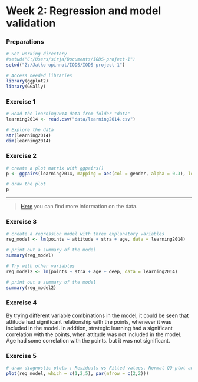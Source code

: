 # Week 2: Regression and model validation

### Preparations
```r
# Set working directory
#setwd("C:/Users/sirja/Documents/IODS-project-1")
setwd("Z:/Jatko-opinnot/IODS/IODS-project-1")

# Access needed libraries
library(ggplot2)
library(GGally)
```

### Exercise 1
```r
# Read the learning2014 data from folder "data"
learning2014 <- read.csv("data/learning2014.csv")

# Explore the data
str(learning2014)
dim(learning2014)

```

### Exercise 2
```r
# create a plot matrix with ggpairs()
p <- ggpairs(learning2014, mapping = aes(col = gender, alpha = 0.3), lower = list(combo = wrap("facethist", bins = 20)))

# draw the plot
p
```





***
> [Here](https://www.mv.helsinki.fi/home/kvehkala/JYTmooc/JYTOPKYS3-meta.txt) you can find more information on the data. 



### Exercise 3
```r
# create a regression model with three explanatory variables
reg_model <- lm(points ~ attitude + stra + age, data = learning2014)

# print out a summary of the model
summary(reg_model)

# Try with other variables
reg_model2 <- lm(points ~ stra + age + deep, data = learning2014)

# print out a summary of the model
summary(reg_model2)
```




### Exercise 4
By trying different variable combinations in the model, it could be seen that attitude had significant relationship with the points, whenever it was included in the model. In addtion, strategic learning had a significant correlation with the points, when attitude was not included in the model. Age had some correlation with the points. but it was not significant.

### Exercise 5
```r
# draw diagnostic plots : Residuals vs Fitted values, Normal QQ-plot and Residuals vs Leverage
plot(reg_model, which = c(1,2,5), par(mfrow = c(2,2)))

```
